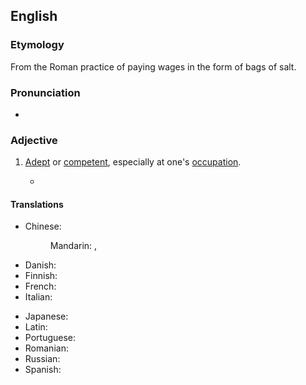 ==English==

===Etymology===
From the Roman practice of paying wages in the form of bags of salt.

===Pronunciation===
* {{audio|en|En-au-worth one's salt.ogg|Audio (AU)}}

===Adjective===
{{en-adj|-}}

# {{lb|en|idiomatic}} [[adept#Adjective|Adept]] or [[competent]], especially at one's [[occupation]].
#: {{ux|en|Any doctor '''worth his salt''' should be able to correctly diagnose the illness.}}
#* {{quote-web|en|author=Charles Bramesco|title=A Spoonful of Nostalgia Helps the Calculated ''{{w|Mary Poppins Returns}}'' Go Down|archiveurl=https://web.archive.org/web/20190524223716/https://www.avclub.com/a-spoonful-of-nostalgia-helps-the-calculated-mary-poppi-1831031216|archivedate=24 May 2019|work={{w|The A.V. Club}}|date=12 December 2018|passage=She does the same thing as any parent '''worth their salt''', and gets rambunctious youngsters engaged in daily drudgeries by refashioning the quotidian as adventure.}}

====Translations====
{{trans-top|adept or competent}}
* Chinese:
*: Mandarin: {{t+|cmn|勝任}}, {{t+|cmn|胜任|tr=shèngrèn}}
* Danish: {{t-needed|da}}
* Finnish: {{t|fi|[[palkkansa]] [[arvoinen]]}}
* French: {{t+|fr|digne de ce nom}}
* Italian: {{t-needed|it}}
{{trans-mid}}
* Japanese: {{t-needed|ja}}
* Latin: {{t-needed|la}}
* Portuguese: {{t-needed|pt}}
* Romanian: {{t-needed|ro}}
* Russian: {{t-needed|ru}}
* Spanish: {{t-needed|es}}
{{trans-bottom}}